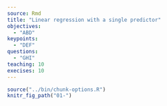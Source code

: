 ---
source: Rmd
title: "Linear regression with a single predictor"
objectives:
  - "ABD"
keypoints:
  - "DEF"
questions:
  - "GHI"
teaching: 10
execises: 10
---

```{r, include=FALSE}
source("../bin/chunk-options.R")
knitr_fig_path("01-")
```

